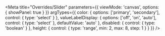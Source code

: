 

<Meta
  title="Overrides/Slider"
  parameters={{
    viewMode: 'canvas',
    options: { showPanel: true }
  }}
  argTypes={{
    color: {
      options: ['primary', 'secondary'],
      control: { type: 'select' }
    },
    valueLabelDisplay: {
      options: ['off', 'on', 'auto'],
      control: { type: 'select' },
      defaultValue: 'auto'
    },
    disabled: {
      control: { type: 'boolean' }
    },
    height: {
      control: { type: 'range', min: 2, max: 8, step: 1 }
    }
  }}
/>

<Canvas>
  <Story name="Slider" story={stories.Demo} />
</Canvas>
